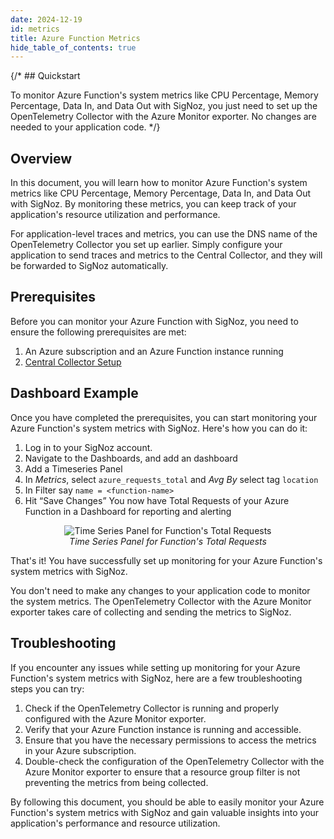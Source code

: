 ```yaml
---
date: 2024-12-19
id: metrics
title: Azure Function Metrics
hide_table_of_contents: true
---
```


{/* ## Quickstart

To monitor Azure Function's system metrics like CPU Percentage, Memory Percentage, Data In, and Data Out with SigNoz, you just need to set up the OpenTelemetry 
Collector with the Azure Monitor exporter. No changes are needed to your application code. */}

## Overview

In this document, you will learn how to monitor Azure Function's system metrics like CPU Percentage, Memory Percentage, Data In, and Data Out with SigNoz. 
By monitoring these metrics, you can keep track of your application's resource utilization and performance.

For application-level traces and metrics, you can use the DNS name of the OpenTelemetry Collector you set up earlier. Simply configure your application to send 
traces and metrics to the Central Collector, and they will be forwarded to SigNoz automatically.

<Tabs entityName="plans">
<TabItem value="signoz-cloud" label="SigNoz Cloud" default>

## Prerequisites

Before you can monitor your Azure Function with SigNoz, you need to ensure the following prerequisites are met:

1. An Azure subscription and an Azure Function instance running
2. [Central Collector Setup](../../bootstrapping/collector-setup)

## Dashboard Example

Once you have completed the prerequisites, you can start monitoring your Azure Function's system metrics with SigNoz. Here's how you can do it:

1. Log in to your SigNoz account.
2. Navigate to the Dashboards, and add an dashboard
3. Add a Timeseries Panel
4. In *Metrics*, select `azure_requests_total`  and *Avg By* select tag `location`
5. In Filter say `name = <function-name>`
6. Hit “Save Changes” You now have Total Requests of your Azure Function in a Dashboard for reporting and alerting 

<figure data-zoomable align="center">
    <img
        src="/img/docs/azure-monitoring/azure-fns-metrics-signoz.webp"
        alt="Time Series Panel for Function's Total Requests"
    />
    <figcaption>
        <i>
        Time Series Panel for Function's Total Requests
        </i>
    </figcaption>
</figure>

That's it! You have successfully set up monitoring for your Azure Function's system metrics with SigNoz.

<Admonition>
You don't need to make any changes to your application code to monitor the system metrics. The OpenTelemetry Collector with the Azure Monitor exporter takes care of collecting and sending the metrics to SigNoz.
</Admonition>

## Troubleshooting

If you encounter any issues while setting up monitoring for your Azure Function's system metrics with SigNoz, here are a few troubleshooting steps you can try:

1. Check if the OpenTelemetry Collector is running and properly configured with the Azure Monitor exporter.
2. Verify that your Azure Function instance is running and accessible.
3. Ensure that you have the necessary permissions to access the metrics in your Azure subscription.
4. Double-check the configuration of the OpenTelemetry Collector with the Azure Monitor exporter to ensure that a resource group filter is not preventing the metrics from being collected.

By following this document, you should be able to easily monitor your Azure Function's system metrics with SigNoz and gain valuable insights into your application's
performance and resource utilization.

</TabItem>
</Tabs>